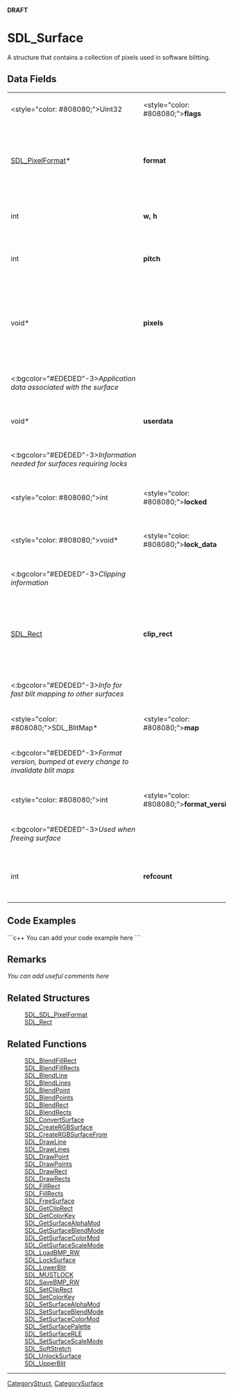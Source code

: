 <!-- pragma section-numbers off -->
<!-- pragma disable-camelcase -->
'''DRAFT'''

= SDL_Surface =
A structure that contains a collection of pixels used in software blitting.


== Data Fields ==
{|
|<style="color: #808080;">Uint32
|<style="color: #808080;">'''flags'''
|<style="color: #808080;">internal
|-
|[[SDL_PixelFormat]]*
|'''format'''
|the format of the pixels stored in the surface; see [[SDL_PixelFormat]] for details (read-only)
|-
|int
|'''w, h'''
|the width and height in pixels (read-only)
|-
|int
|'''pitch'''
|the length of a scanline in bytes (read-only)
|-
|void*
|'''pixels'''
|the pointer to the actual pixel data; the surface should be locked by [[SDL_LockSurface]]() before accessing this field (read-write)
|-
|<:bgcolor="#EDEDED"-3>''Application data associated with the surface''
|-
|void*
|'''userdata'''
|an arbitrary pointer you can set (read-write)
|-
|<:bgcolor="#EDEDED"-3>''Information needed for surfaces requiring locks''
|-
|<style="color: #808080;">int
|<style="color: #808080;">'''locked'''
|<style="color: #808080;">read-only
|-
|<style="color: #808080;">void*
|<style="color: #808080;">'''lock_data'''
|<style="color: #808080;">read-only
|-
|<:bgcolor="#EDEDED"-3>''Clipping information''
|-
|[[SDL_Rect]]
|'''clip_rect'''
|an [[SDL_Rect]] structure used to clip blits to the surface which can be set by [[SDL_SetClipRect]]() (read-only)
|-
|<:bgcolor="#EDEDED"-3>''Info for fast blit mapping to other surfaces''
|-
|<style="color: #808080;">SDL_BlitMap*
|<style="color: #808080;">'''map'''
|<style="color: #808080;">internal
|-
|<:bgcolor="#EDEDED"-3>''Format version, bumped at every change to invalidate blit maps''
|-
|<style="color: #808080;">int
|<style="color: #808080;">'''format_version'''
|<style="color: #808080;">internal
|-
|<:bgcolor="#EDEDED"-3>''Used when freeing surface''
|-
|int
|'''refcount'''
|internal reference count that can be incremented by the application
|}

== Code Examples ==
```c++
You can add your code example here
```


== Remarks ==
''You can add useful comments here''


== Related Structures ==
:[[SDL_SDL_PixelFormat]]
:[[SDL_Rect]]

== Related Functions ==
:[[SDL_BlendFillRect]]
:[[SDL_BlendFillRects]]
:[[SDL_BlendLine]]
:[[SDL_BlendLines]]
:[[SDL_BlendPoint]]
:[[SDL_BlendPoints]]
:[[SDL_BlendRect]]
:[[SDL_BlendRects]]
:[[SDL_ConvertSurface]]
:[[SDL_CreateRGBSurface]]
:[[SDL_CreateRGBSurfaceFrom]]
:[[SDL_DrawLine]]
:[[SDL_DrawLines]]
:[[SDL_DrawPoint]]
:[[SDL_DrawPoints]]
:[[SDL_DrawRect]]
:[[SDL_DrawRects]]
:[[SDL_FillRect]]
:[[SDL_FillRects]]
:[[SDL_FreeSurface]]
:[[SDL_GetClipRect]]
:[[SDL_GetColorKey]]
:[[SDL_GetSurfaceAlphaMod]]
:[[SDL_GetSurfaceBlendMode]]
:[[SDL_GetSurfaceColorMod]]
:[[SDL_GetSurfaceScaleMode]]
:[[SDL_LoadBMP_RW]]
:[[SDL_LockSurface]]
:[[SDL_LowerBlit]]
:[[SDL_MUSTLOCK]]
:[[SDL_SaveBMP_RW]]
:[[SDL_SetClipRect]]
:[[SDL_SetColorKey]]
:[[SDL_SetSurfaceAlphaMod]]
:[[SDL_SetSurfaceBlendMode]]
:[[SDL_SetSurfaceColorMod]]
:[[SDL_SetSurfacePalette]]
:[[SDL_SetSurfaceRLE]]
:[[SDL_SetSurfaceScaleMode]]
:[[SDL_SoftStretch]]
:[[SDL_UnlockSurface]]
:[[SDL_UpperBlit]]

----
[[CategoryStruct]], [[CategorySurface]]
